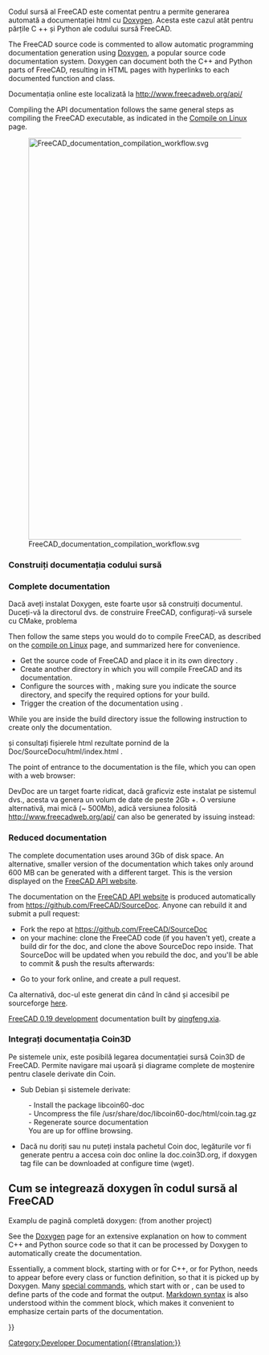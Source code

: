 <languages/>

{{Docnav
|[[Extra_python_modules|Extra python modules]]
|[[Contributors|Contributors]]
}}

{{TOCright}}

<span id="Overview"></span>
<div class="mw-translate-fuzzy">
Codul sursă al FreeCAD este comentat pentru a permite generarea automată a documentației html cu [http://www.doxygen.org Doxygen]. Acesta este cazul atât pentru părțile C ++ și Python ale codului sursă FreeCAD.
</div>

The FreeCAD source code is commented to allow automatic programming documentation generation using [[Doxygen|Doxygen]], a popular source code documentation system. Doxygen can document both the C++ and Python parts of FreeCAD, resulting in HTML pages with hyperlinks to each documented function and class.

<div class="mw-translate-fuzzy">
Documentația online este localizată la http://www.freecadweb.org/api/
</div>

Compiling the API documentation follows the same general steps as compiling the FreeCAD executable, as indicated in the [[Compile_on_Linux|Compile on Linux]] page.

[[File:FreeCAD_documentation_compilation_workflow.svg|800px]]

{{Caption|General workflow to compile FreeCAD's programming documentation. The Doxygen and Graphviz packages must be in the system, as well as the FreeCAD source code itself. CMake configures the system so that with a single make instruction the documentation for the the entire project is compiled into many HTML files with diagrams.}}

<span id="Build_source_documentation"></span>
<div class="mw-translate-fuzzy">
=== Construiți documentația codului sursă ===
</div>

=== Complete documentation ===

<div class="mw-translate-fuzzy">
Dacă aveți instalat Doxygen, este foarte ușor să construiți documentul. Duceți-vă la directorul dvs. de construire FreeCAD, configurați-vă sursele cu CMake, problema
</div>

{{Code|code=
sudo apt install doxygen graphviz
}}

Then follow the same steps you would do to compile FreeCAD, as described on the [[Compile_on_Linux|compile on Linux]] page, and summarized here for convenience.
* Get the source code of FreeCAD and place it in its own directory {{incode|freecad-source}}.
* Create another directory {{incode|freecad-build}} in which you will compile FreeCAD and its documentation.
* Configure the sources with {{incode|cmake}}, making sure you indicate the source directory, and specify the required options for your build.
* Trigger the creation of the documentation using {{incode|make}}.

{{Code|code=
git clone https://github.com/FreeCAD/FreeCAD.git freecad-source
mkdir freecad-build
cd freecad-build
cmake -DBUILD_QT5=ON -DPYTHON_EXECUTABLE=/usr/bin/python3 ../freecad-source
}}

While you are inside the build directory issue the following instruction to create only the documentation.

{{Code|code=
make -j$(nproc --ignore=2) DevDoc
}}

<div class="mw-translate-fuzzy">
și consultați fișierele html rezultate pornind de la Doc/SourceDocu/html/index.html .
</div>

{{Code|code=
freecad-build/doc/SourceDocu/html/
}}

The point of entrance to the documentation is the {{incode|index.html}} file, which you can open with a web browser:

{{Code|code=
xdg-open freecad-build/doc/SourceDocu/html/index.html
}}

<div class="mw-translate-fuzzy">
DevDoc are un target foarte ridicat, dacă graficviz este instalat pe sistemul dvs., acesta va genera un volum de date de peste 2Gb +. O versiune alternativă, mai mică (~ 500Mb), adică versiunea folosită http://www.freecadweb.org/api/ can also be generated by issuing instead:
</div>

=== Reduced documentation ===

The complete documentation uses around 3Gb of disk space. An alternative, smaller version of the documentation which takes only around 600 MB can be generated with a different target. This is the version displayed on the [https://freecad.github.io/SourceDoc/ FreeCAD API website].

{{Code|code=
make -j$(nproc --ignore=2) WebDoc
}}

The documentation on the [https://freecad.github.io/SourceDoc/ FreeCAD API website] is produced automatically from https://github.com/FreeCAD/SourceDoc. Anyone can rebuild it and submit a pull request:

* Fork the repo at https://github.com/FreeCAD/SourceDoc
* on your machine: clone the FreeCAD code (if you haven't yet), create a build dir for the doc, and clone the above SourceDoc repo inside. That SourceDoc will be updated when you rebuild the doc, and you'll be able to commit & push the results afterwards:

{{Code|code=
git clone https://github.com/FreeCAD/FreeCAD
cd FreeCAD
mkdir build
cd build
mkdir -p doc/SourceDocu/html
cd doc/SourceDocu/html
git clone your-fork-url
cd ../../..
cmake -DBUILD_QT5=ON -DPYTHON_EXECUTABLE=/usr/bin/python3 ..
make WebDoc
cd doc/SourceDocu/html
git commit
git push
}}

* Go to your fork online, and create a pull request.

<span id="Other_versions"></span>
<div class="mw-translate-fuzzy">
Ca alternativă, doc-ul este generat din când în când și accesibil pe sourceforge [http://free-cad.sf.net/SrcDocu/index.html here].
</div>

[https://iesensor.com/FreeCADDoc/0.19/ FreeCAD 0.19 development] documentation built by [https://forum.freecad.org/viewtopic.php?t=12613 qingfeng.xia].

<span id="Integrate_Coin3D_documentation"></span>
<div class="mw-translate-fuzzy">
=== Integrați documentația Coin3D ===
</div>

<div class="mw-translate-fuzzy">
Pe sistemele unix, este posibilă legarea documentației sursă Coin3D de FreeCAD.
Permite navigare mai ușoară și diagrame complete de moștenire pentru clasele derivate din Coin.
</div>

<div class="mw-translate-fuzzy">
* Sub Debian și sistemele derivate:
: - Install the package libcoin60-doc
: - Uncompress the file /usr/share/doc/libcoin60-doc/html/coin.tag.gz
: - Regenerate source documentation
: You are up for offline browsing.
</div>

<div class="mw-translate-fuzzy">
* Dacă nu doriți sau nu puteți instala pachetul Coin doc, legăturile vor fi generate pentru a accesa coin doc online la doc.coin3D.org, if doxygen tag file can be downloaded at configure time (wget).
</div>

<span id="Using_Doxygen"></span>
<div class="mw-translate-fuzzy">
== Cum se integrează doxygen în codul sursă al FreeCAD ==
{{VeryImportantMessage|This is a Work In Progress. See [[Doxygen]]}}
Examplu de pagină completă doxygen: (from another project)
</div>

See the [[Doxygen|Doxygen]] page for an extensive explanation on how to comment C++ and Python source code so that it can be processed by Doxygen to automatically create the documentation.

Essentially, a comment block, starting with {{incode|/**}} or {{incode|///}} for C++, or {{incode|##}} for Python, needs to appear before every class or function definition, so that it is picked up by Doxygen. Many [[Doxygen#Doxygen markup|special commands]], which start with {{incode|\}} or {{incode|@}}, can be used to define parts of the code and format the output. [[Doxygen#Markdown support|Markdown syntax]] is also understood within the comment block, which makes it convenient to emphasize certain parts of the documentation.

{{Code|code=
/**
 * Returns the name of the workbench object.
 */
std::string name() const;

/**
 * Set the name to the workbench object.
 */
void setName(const std::string&);

/// remove the added TaskWatcher
void removeTaskWatcher(void);
}}


<div class="mw-translate-fuzzy">
{{docnav|Extra python modules|List of Commands}}
</div>

{{Userdocnavi{{#translation:}}}}
[[Category:Developer Documentation{{#translation:}}]]
{{clear}}
